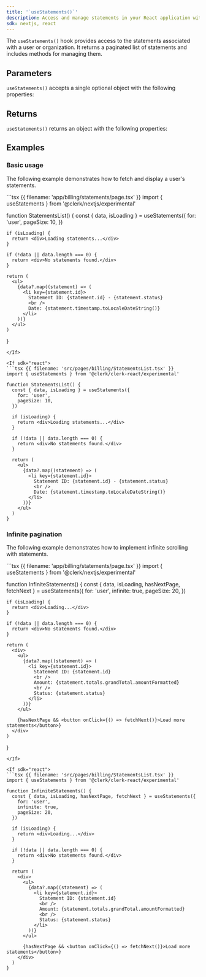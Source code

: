 ```yaml
---
title: '`useStatements()`'
description: Access and manage statements in your React application with Clerk's useStatements() hook.
sdk: nextjs, react
---
```


<Include src="_partials/billing/billing-experimental" />

The `useStatements()` hook provides access to the statements associated with a user or organization. It returns a paginated list of statements and includes methods for managing them.

## Parameters

`useStatements()` accepts a single optional object with the following properties:

<Typedoc src="shared/hook-params" />

## Returns

`useStatements()` returns an object with the following properties:

<Typedoc src="shared/use-statements-return" />

## Examples

### Basic usage

The following example demonstrates how to fetch and display a user's statements.

<If sdk="nextjs">
  ```tsx {{ filename: 'app/billing/statements/page.tsx' }}
  import { useStatements } from '@clerk/nextjs/experimental'

  function StatementsList() {
    const { data, isLoading } = useStatements({
      for: 'user',
      pageSize: 10,
    })

    if (isLoading) {
      return <div>Loading statements...</div>
    }

    if (!data || data.length === 0) {
      return <div>No statements found.</div>
    }

    return (
      <ul>
        {data?.map((statement) => (
          <li key={statement.id}>
            Statement ID: {statement.id} - {statement.status}
            <br />
            Date: {statement.timestamp.toLocaleDateString()}
          </li>
        ))}
      </ul>
    )
  }
  ```
</If>

<If sdk="react">
  ```tsx {{ filename: 'src/pages/billing/StatementsList.tsx' }}
  import { useStatements } from '@clerk/clerk-react/experimental'

  function StatementsList() {
    const { data, isLoading } = useStatements({
      for: 'user',
      pageSize: 10,
    })

    if (isLoading) {
      return <div>Loading statements...</div>
    }

    if (!data || data.length === 0) {
      return <div>No statements found.</div>
    }

    return (
      <ul>
        {data?.map((statement) => (
          <li key={statement.id}>
            Statement ID: {statement.id} - {statement.status}
            <br />
            Date: {statement.timestamp.toLocaleDateString()}
          </li>
        ))}
      </ul>
    )
  }
  ```
</If>

### Infinite pagination

The following example demonstrates how to implement infinite scrolling with statements.

<If sdk="nextjs">
  ```tsx {{ filename: 'app/billing/statements/page.tsx' }}
  import { useStatements } from '@clerk/nextjs/experimental'

  function InfiniteStatements() {
    const { data, isLoading, hasNextPage, fetchNext } = useStatements({
      for: 'user',
      infinite: true,
      pageSize: 20,
    })

    if (isLoading) {
      return <div>Loading...</div>
    }

    if (!data || data.length === 0) {
      return <div>No statements found.</div>
    }

    return (
      <div>
        <ul>
          {data?.map((statement) => (
            <li key={statement.id}>
              Statement ID: {statement.id}
              <br />
              Amount: {statement.totals.grandTotal.amountFormatted}
              <br />
              Status: {statement.status}
            </li>
          ))}
        </ul>

        {hasNextPage && <button onClick={() => fetchNext()}>Load more statements</button>}
      </div>
    )
  }
  ```
</If>

<If sdk="react">
  ```tsx {{ filename: 'src/pages/billing/StatementsList.tsx' }}
  import { useStatements } from '@clerk/clerk-react/experimental'

  function InfiniteStatements() {
    const { data, isLoading, hasNextPage, fetchNext } = useStatements({
      for: 'user',
      infinite: true,
      pageSize: 20,
    })

    if (isLoading) {
      return <div>Loading...</div>
    }

    if (!data || data.length === 0) {
      return <div>No statements found.</div>
    }

    return (
      <div>
        <ul>
          {data?.map((statement) => (
            <li key={statement.id}>
              Statement ID: {statement.id}
              <br />
              Amount: {statement.totals.grandTotal.amountFormatted}
              <br />
              Status: {statement.status}
            </li>
          ))}
        </ul>

        {hasNextPage && <button onClick={() => fetchNext()}>Load more statements</button>}
      </div>
    )
  }
  ```
</If>

